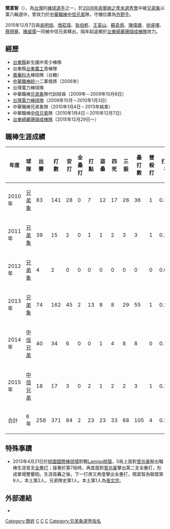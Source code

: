 {{Infobox CPBL player|
bgcolor1=|
bgcolor2=|
textcolor1=|
textcolor2=|
name=簡富智|
image=簡富智 by boomer-44 (1).jpg|
width=300|
position=外野手|
team=|
number=|
bats=右|
throws=右|
birthdate={{birth_date_and_age|1986|4|23|mf=y}}|
birthplace=[[台灣|台灣]][[台東縣|台東縣]]|
debutdate=3月20日|
debutyear=2010年|
debutteam=兄弟象|
statyear=2015年10月16日|
stat1label=打擊率|
stat1value=0.226|
stat2label=全壘打|
stat2value=2|
stat3label=打點|
stat3value=23|
teams=<nowiki></nowiki>
*[[兄弟象|兄弟象]] （2010年1月4日－）
}}
'''簡富智'''（{{bd|1986年|4月23日}}），為[[台灣|台灣]]的[[棒球|棒球]][[選手|選手]]之一，於[[中華職棒歷年選秀會#職棒二十年（2009年）|2008年底舉辦之季末選秀會]]中被[[兄弟象|兄弟象]]以第八輪選中，曾效力於[[中華職棒|中華職棒]][[中信兄弟|中信兄弟]]隊，守備位置為[[外野手|外野手]]。

2015年12月7日與[[吳明旭|吳明旭]]、[[增菘瑋|增菘瑋]]、[[耿伯軒|耿伯軒]]、[[王英山|王英山]]、[[蘇袁億|蘇袁億]]、[[陳偉建|陳偉建]]、[[徐睿擇|徐睿擇]]、[[蔡明覺|蔡明覺]]、[[陳威儒|陳威儒]]一同被中信兄弟釋出，隔年起返鄉於[[台東綺麗珊瑚成棒隊|台東綺麗珊瑚成棒隊]]效力。
==經歷==
*[[台東縣|台東縣]]新生國中青少棒隊 
*台東縣[[國立臺東專科學校|台東農工]]青棒隊 
*[[嘉南藥理大學|嘉藥科大]]棒球隊（台糖） 
*[[中華職棒|中華職棒]][[統一7-ELEVEn獅|統一]]二軍借將（2006年） 
*台灣電力棒球隊 
*中華職棒[[兄弟象|兄弟象]]隊代訓球員（2009年－2009年10月8日） 
*[[台灣電力棒球隊|台灣電力棒球隊]]（2009年10月－2010年1月3日） 
*中華職棒兄弟象隊（2010年1月4日－2013年結束） 
*中華職棒[[中信兄弟|中信兄弟]]隊（2010年1月4日－2015年12月7日） 
*[[台東綺麗珊瑚成棒隊|台東綺麗珊瑚成棒隊]]（2015年12月29日～）
==職棒生涯成績==
{|Border=1 WIDTH=800PX
|- align=center
!年度!!球隊!!出賽!!打數!!安打!!全壘打!!打點!!盜壘!!四死!!三振!!壘打數!!雙殺打!!打擊率!!上壘率!!長打率!!OPS
|- align=center
|2010年||[[兄弟象|兄弟象]]||83||141||28||0||7||12||17||26||36||1||0.199||0.285||0.255||0.540
|- align=center
|2011年||[[兄弟象|兄弟象]]||39||15||2||0||1||1||2||3||3||1||0.133||0.222||0.200||0.422
|- align=center
|2012年||[[兄弟象|兄弟象]]||4||2||0||0||0||0||0||0||0||0||0.000||0.000||0.000||0.000
|- align=center
|2013年||[[兄弟象|兄弟象]]||74||162||45||2||13||8||8||29||55||1||0.278||0.312||0.340||0.652
|- align=center
|2014年||[[中信兄弟|中信兄弟]]||40||34||6||0||0||1||4||8||8||0||0.176||0.263||0.235||0.498
|- align=center
|2015年||[[中信兄弟|中信兄弟]]||18||17||3||0||2||1||2||2||3||1||0.176||0.263||0.176||0.339
|- align=center style="color:black; background-color:yellow"
!合計||6年||258||371||84||2||23||23||33||68||105||4||0.226||0.289||0.283||0.572
|}
==特殊事蹟== 
*2013年4月21日於[[桃園國際棒球場|桃園國際棒球場]]對戰[[Lamigo桃猿|Lamigo桃猿]]，5局上面對[[曾兆豪|曾兆豪]]敲出職棒生涯首支[[全壘打|全壘打]]；接著於第7局時，再度面對[[曾兆豪|曾兆豪]]擊出第二支全壘打，形成單場雙響砲。生涯首轟之後，下一打席又再度擊出全壘打，簡富智為聯盟第9人，本土第2人，兄弟隊史第1人。本土第1人為[[張文宗|張文宗]]。
==外部連結==
{{台灣棒球維基館}}
{{中華職棒球員資料|id=R117|name=簡富智}}
*{{Facebook|Jian.Copy}}
{{兄弟象2010年中華職棒總冠軍}}
[[Category:簡姓|Category:簡姓]]
[[Category:台灣棒球運動員|C]]
[[Category:兄弟象隊球員|C]]
[[Category:中信兄弟隊球員|C]]
[[Category:兄弟象選秀指名|Category:兄弟象選秀指名]]